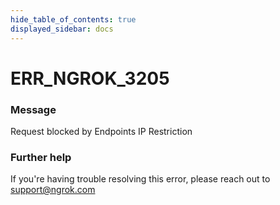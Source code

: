 ```yaml
---
hide_table_of_contents: true
displayed_sidebar: docs
---
```



# ERR_NGROK_3205

### Message

Request blocked by Endpoints IP Restriction

<ErrorDetails error="err_ngrok_3205" />

### Further help

If you're having trouble resolving this error, please reach out to [support@ngrok.com](mailto:support@ngrok.com?subject=Help%20with%20ERR_NGROK_3205)

